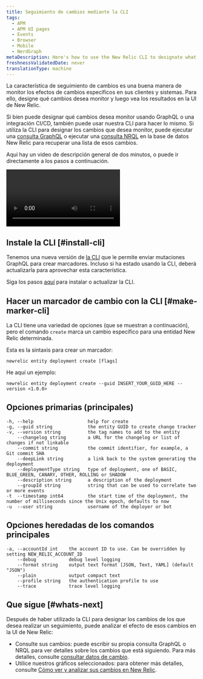 ```yaml
---
title: Seguimiento de cambios mediante la CLI
tags:
  - APM
  - APM UI pages
  - Events
  - Browser
  - Mobile
  - NerdGraph
metaDescription: Here's how to use the New Relic CLI to designate what you want to capture with change tracking.
freshnessValidatedDate: never
translationType: machine
---
```


La característica de seguimiento de cambios es una buena manera de monitor los efectos de cambios específicos en sus clientes y sistemas. Para ello, designe qué cambios desea monitor y luego vea los resultados en la UI de New Relic.

Si bien puede designar qué cambios desea monitor usando GraphQL o una integración CI/CD, también puede usar nuestra CLI para hacer lo mismo. Si utiliza la CLI para designar los cambios que desea monitor, puede ejecutar una [consulta GraphQL](#list-with-graphql) o ejecutar una [consulta NRQL](/docs/change-tracking/change-tracking-graphql#key-signals) en la base de datos New Relic para recuperar una lista de esos cambios.

Aquí hay un video de descripción general de dos minutos, o puede ir directamente a los pasos a continuación.

<Video
  type="youtube"
  id="S0WuLnjCzes"
/>

## Instale la CLI [#install-cli]

Tenemos una nueva versión de [la CLI](/docs/new-relic-solutions/tutorials/new-relic-cli) que le permite enviar mutaciones GraphQL para crear marcadores. Incluso si ha estado usando la CLI, deberá actualizarla para aprovechar esta característica.

Siga los pasos [aquí](https://github.com/newrelic/newrelic-cli#installation--upgrades) para instalar o actualizar la CLI.

## Hacer un marcador de cambio con la CLI [#make-marker-cli]

La CLI tiene una variedad de opciones (que se muestran a continuación), pero el comando `create` marca un cambio específico para una entidad New Relic determinada.

Esta es la sintaxis para crear un marcador:

```
newrelic entity deployment create [flags]
```

He aquí un ejemplo:

```
newrelic entity deployment create --guid INSERT_YOUR_GUID_HERE --version <1.0.0>
```

## Opciones primarias (principales)

```
-h, --help                    help for create
-g, --guid string             the entity GUID to create change tracker
-v, --version string          the tag names to add to the entity
    --changelog string        a URL for the changelog or list of changes if not linkable
    --commit string           the commit identifier, for example, a Git commit SHA
    --deepLink string         a link back to the system generating the deployment
    --deploymentType string   type of deployment, one of BASIC, BLUE_GREEN, CANARY, OTHER, ROLLING or SHADOW
    --description string      a description of the deployment
    --groupId string          string that can be used to correlate two or more events
-t  --timestamp int64         the start time of the deployment, the number of milliseconds since the Unix epoch, defaults to now
-u  --user string             username of the deployer or bot
```

## Opciones heredadas de los comandos principales

```
-a, --accountId int    the account ID to use. Can be overridden by setting NEW_RELIC_ACCOUNT_ID
    --debug            debug level logging
    --format string    output text format [JSON, Text, YAML] (default "JSON")
    --plain            output compact text
    --profile string   the authentication profile to use
    --trace            trace level logging
```

## Que sigue [#whats-next]

Después de haber utilizado la CLI para designar los cambios de los que desea realizar un seguimiento, puede analizar el efecto de esos cambios en la UI de New Relic:

* Consulte sus cambios: puede escribir su propia consulta GraphQL o NRQL para ver detalles sobre los cambios que está siguiendo. Para más detalles, consulte [consultar datos de cambio](/docs/change-tracking/change-tracking-view-analyze/#query-deployments).
* Utilice nuestros gráficos seleccionados: para obtener más detalles, consulte [Cómo ver y analizar sus cambios en New Relic](/docs/change-tracking/change-tracking-view-analyze).
